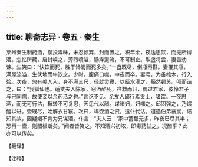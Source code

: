 ```yaml
---
---
---
```

title: 聊斋志异 · 卷五 · 秦生
---

莱州秦生制药酒，误投毒味，未忍倾弃，封而置之。积年余，夜适思饮，而无所得酒。忽忆所藏，启封嗅之，芳烈喷溢，肠痒涎流，不可制止。取盏将尝，妻苦劝谏。生笑曰：“快饮而死，胜于馋渴而死多矣。”一盏既尽，倒瓶再斟。妻覆其瓶，满屋流溢，生伏地而牛饮之。少时，腹痛口噤，中夜而卒。妻号，为备棺木，行入殓。次夜，忽有美人入，身不满三尺，径就灵寝，以瓯水灌之，豁然顿苏。叩而诘之，曰：“我狐仙也。适丈夫入陈家，窃酒醉死，往救而归，偶过君家，彼怜君子与己同病，故使妾以余药活之也。”言讫不见。余友人邱行素贡士，嗜饮。一夜思酒，而无可行沽，辗转不可复忍，因思代以醋。谋诸妇，妇嗤之。邱固强之，乃煨醯以进。壶既尽，始解衣甘寝。次曰，竭壶酒之资，遣仆代沽。道遇伯弟襄宸，诘知其故，因疑嫂不肯为兄谋酒。仆言：“夫人云：‘家中蓄醋无多，昨夜已尽其半；恐再一壶，则醋根断矣。’”闻者皆笑之。不知酒兴初浓，即毒药甘之，况醋乎？此亦可以传矣。

【翻译】

【注释】

